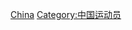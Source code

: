 {{Catnav|頁面分類|人物|職業|各职业中国人|中国运动员}}
{{Catnav|頁面分類|人物|各國人物|各国运动员|中国运动员}}
{{Catnav|頁面分類|人物|各職業人物|运动员|現代五項運動員|各國現代五項運動員}}

[[Category:各國現代五項運動員|China]]
[[Category:中国运动员|Category:中国运动员]]
